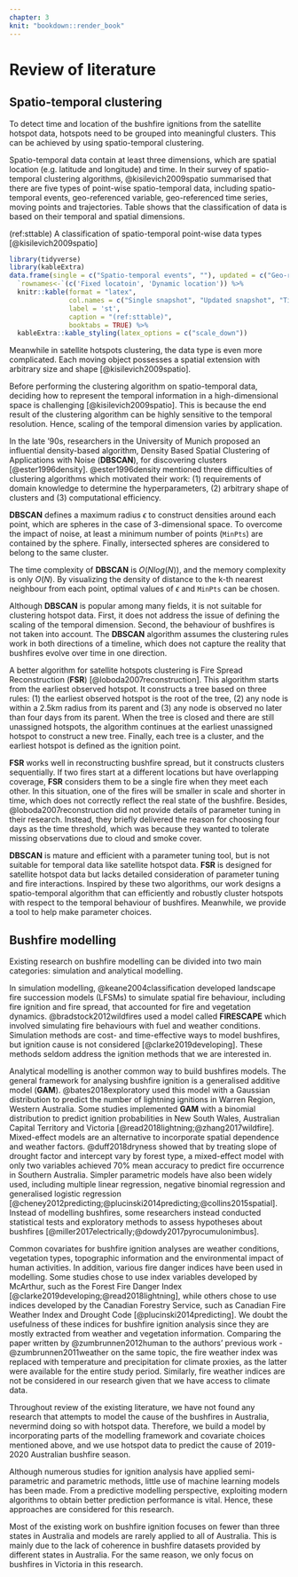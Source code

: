 ```yaml
---
chapter: 3
knit: "bookdown::render_book"
---
```


# Review of literature {#ch:rol}

## Spatio-temporal clustering

To detect time and location of the bushfire ignitions from the satellite hotspot data, hotspots need to be grouped into meaningful clusters. This can be achieved by using spatio-temporal clustering.

Spatio-temporal data contain at least three dimensions, which are spatial location (e.g. latitude and longitude) and time. In their survey of spatio-temporal clustering algorithms, @kisilevich2009spatio summarised that there are five types of point-wise spatio-temporal data, including spatio-temporal events, geo-referenced variable, geo-referenced time series, moving points and trajectories. Table \ref{tab:st} shows that the classification of data is based on their temporal and spatial dimensions. 

(ref:sttable) A classification of spatio-temporal point-wise data types [@kisilevich2009spatio]

```r
library(tidyverse)
library(kableExtra)
data.frame(single = c("Spatio-temporal events", ""), updated = c("Geo-referenced variable", "Moving points"), time = c("Geo-referenced time series", "Trajectories")) %>%
  `rownames<-`(c('Fixed locatoin', 'Dynamic location')) %>%
  knitr::kable(format = "latex", 
               col.names = c("Single snapshot", "Updated snapshot", "Time series"),
               label = 'st',
               caption = "(ref:sttable)",
               booktabs = TRUE) %>%
  kableExtra::kable_styling(latex_options = c("scale_down"))
```

Meanwhile in satellite hotspots clustering, the data type is even more complicated. Each moving object possesses a spatial extension with arbitrary size and shape [@kisilevich2009spatio]. 

Before performing the clustering algorithm on spatio-temporal data, deciding how to represent the temporal information in a high-dimensional space is challenging [@kisilevich2009spatio]. This is because the end result of the clustering algorithm can be highly sensitive to the temporal resolution. Hence, scaling of the temporal dimension varies by application.

In the late '90s, researchers in the University of Munich proposed an influential density-based algorithm, Density Based Spatial Clustering of Applications with Noise (**DBSCAN**), for discovering clusters [@ester1996density]. @ester1996density mentioned three difficulties of clustering algorithms which motivated their work: (1) requirements of domain knowledge to determine the hyperparameters, (2) arbitrary shape of clusters and (3) computational efficiency. 

**DBSCAN** defines a maximum radius $\epsilon$ to construct densities around each point, which are spheres in the case of 3-dimensional space. To overcome the impact of noise, at least a minimum number of points (`MinPts`) are contained by the sphere. Finally, intersected spheres are considered to belong to the same cluster. 

The time complexity of **DBSCAN** is $O(N log(N))$, and the memory complexity is only $O(N)$. By visualizing the density of distance to the k-th nearest neighbour from each point, optimal values of $\epsilon$ and `MinPts` can be chosen.
 
Although **DBSCAN** is popular among many fields, it is not suitable for clustering hotspot data. First, it does not address the issue of defining the scaling of the temporal dimension. Second, the behaviour of bushfires is not taken into account. The **DBSCAN** algorithm assumes the clustering rules work in both directions of a timeline, which does not capture the reality that bushfires evolve over time in one direction.

A better algorithm for satellite hotspots clustering is Fire Spread Reconstruction (**FSR**) [@loboda2007reconstruction]. This algorithm starts from the earliest observed hotspot. It constructs a tree based on three rules: (1) the earliest observed hotspot is the root of the tree, (2) any node is within a 2.5km radius from its parent and (3) any node is observed no later than four days from its parent. When the tree is closed and there are still unassigned hotspots, the algorithm continues at the earliest unassigned hotspot to construct a new tree. Finally, each tree is a cluster, and the earliest hotspot is defined as the ignition point.

**FSR** works well in reconstructing bushfire spread, but it constructs clusters sequentially. If two fires start at a different locations but have overlapping coverage, **FSR** considers them to be a single fire when they meet each other. In this situation, one of the fires will be smaller in scale and shorter in time, which does not correctly reflect the real state of the bushfire. Besides, @loboda2007reconstruction did not provide details of parameter tuning in their research. Instead, they briefly delivered the reason for choosing four days as the time threshold, which was because they wanted to tolerate missing observations due to cloud and smoke cover.

**DBSCAN** is mature and efficient with a parameter tuning tool, but is not suitable for temporal data like satellite hotspot data. **FSR** is designed for satellite hotspot data but lacks detailed consideration of parameter tuning and fire interactions. Inspired by these two algorithms, our work designs a spatio-temporal algorithm that can efficiently and robustly cluster hotspots with respect to the temporal behaviour of bushfires. Meanwhile, we provide a tool to help make parameter choices.


## Bushfire modelling

Existing research on bushfire modelling can be divided into two main categories: simulation and analytical modelling. 

In simulation modelling, @keane2004classification developed landscape fire succession models (LFSMs) to simulate spatial fire behaviour, including fire ignition and fire spread, that accounted for fire and vegetation dynamics. @bradstock2012wildfires used a model called **FIRESCAPE** which involved simulating fire behaviours with fuel and weather conditions. Simulation methods are cost- and time-effective ways to model bushfires, but ignition cause is not considered [@clarke2019developing].  These methods seldom address the ignition methods that we are interested in. <!--Therefore, simulation modelling will not be considered in our bushfire ignition research.--> 

Analytical modelling is another common way to build bushfires models. The general framework for analysing bushfire ignition is a generalised additive model (**GAM**). @bates2018exploratory used this model with a Gaussian distribution to predict the number of lightning ignitions in Warren Region, Western Australia. Some studies implemented **GAM** with a binomial distribution to predict ignition probabilities in New South Wales, Australian Capital Territory and Victoria [@read2018lightning;@zhang2017wildfire]. Mixed-effect models are an alternative to incorporate spatial dependence and weather factors. @duff2018dryness showed that by treating slope of drought factor and intercept vary by forest type, a mixed-effect model with only two variables achieved 70% mean accuracy to predict fire occurrence in Southern Australia. Simpler parametric models have also been widely used, including multiple linear regression, negative binomial regression and generalised logistic regression [@cheney2012predicting;@plucinski2014predicting;@collins2015spatial]. Instead of modelling bushfires, some researchers instead conducted statistical tests and exploratory methods to assess hypotheses about bushfires [@miller2017electrically;@dowdy2017pyrocumulonimbus].

Common covariates for bushfire ignition analyses are weather conditions, vegetation types, topographic information and the environmental impact of human activities. In addition, various fire danger indices have been used in modelling. Some studies chose to use index variables developed by McArthur, such as the Forest Fire Danger Index [@clarke2019developing;@read2018lightning], while others chose to use indices developed by the Canadian Forestry Service, such as Canadian Fire Weather Index and Drought Code [@plucinski2014predicting]. We doubt the usefulness of these indices for bushfire ignition analysis since they are mostly extracted from weather and vegetation information. Comparing the paper written by @zumbrunnen2012human to the authors' previous work -@zumbrunnen2011weather on the same topic, the fire weather index was replaced with temperature and precipitation for climate proxies, as the latter were available for the entire study period. Similarly, fire weather indices are not be considered in our research given that we have access to climate data.

Throughout review of the existing literature, we have not found any research that attempts to model the cause of the bushfires in Australia, nevermind doing so with hotspot data. Therefore, we build a model by incorporating parts of the modelling framework and covariate choices mentioned above, and we use hotspot data to predict the cause of 2019-2020 Australian bushfire season.

Although numerous studies for ignition analysis have applied semi-parametric and parametric methods, little use of machine learning models has been made. From a predictive modelling perspective, exploiting modern algorithms to obtain better prediction performance is vital. Hence, these approaches are considered for this research.

Most of the existing work on bushfire ignition focuses on fewer than three states in Australia and models are rarely applied to all of Australia. This is mainly due to the lack of coherence in bushfire datasets provided by different states in Australia. For the same reason, we only focus on bushfires in Victoria in this research.



